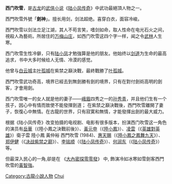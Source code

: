 {{multiple issues|
{{copyedit|time=2019-08-18T11:16:19+00:00}}
{{in-universe|time=2019-08-18T11:16:19+00:00}}
{{unreferenced|time=2019-08-18T11:16:19+00:00}}
}}
'''西门吹雪'''，是[[古龙|古龙]]的[[武侠小说|武侠小说]]《[[陆小凤传奇|陆小凤传奇]]》中武功最絕頂人物之一。

西門吹雪外號「'''劍神'''」。擅长用剑，剑法超绝。喜穿白衣，面容冷峻。

西門吹雪以剑法立足江湖，其人不苟言笑，嗜剑如命，取人性命在电光石火之间，視殺人為藝術。所居住的[[万梅山庄|万梅山庄]]，如西门吹雪这四个字一样，闻之令[[武林|武林]]人生寒。

西门吹雪生性冷僻，只有[[陆小凤|陆小凤]]才勉強算是他的朋友。他始终以[[剑道|剑道]]为生命的最高追求，书中大多时候给人无情、冷漠的感觉。

他曾与[[白云城|白云城]]主[[叶孤城|叶孤城]]在紫禁之巔決戰，最終戰勝了[[叶孤城|叶孤城]]。

西門吹雪武功奇高，境界已經去到無劍勝有劍的境界，只有在對付劍術高明的劍客，才會用劍。

西门吹雪唯一的女人就是他的妻子——[[峨眉山|峨眉]]四秀之一的[[孙秀青|孙秀青]]，并且他们生有一个孩子，因心中有情而致使不能發揮劍道；
在紫禁之巔決戰後，西門吹雪離開了妻子，恢復心中無情。在古龍的世界，只有寂寞和無情，才能發揮出劍的最大威力。

根据《陆小凤传奇》改变拍摄的电视剧、电影有很多版本，扮演西门吹雪这一角色的演员有[[岳華|岳華]]（《陸小鳳之決戰前後》）、[[黃元申|黃元申]]（《[[陸小鳳_(1976年電視劇)|陸小鳳]]》）、[[凌雲_(演員)|凌雲]]（《[[英雄對英雄|英雄對英雄]]》）衛子雲 陸小鳳 黃仲裕 西門吹雪 (1984)、[[惠天賜|惠天賜]]（《[[陸小鳳之鳳舞九天_(1986年電視劇)|陸小鳳之鳳舞九天]]》）、[[郑伊健|郑伊健]]（《[[决战紫禁之巅|决战紫禁之巅]]》）、[[李铭顺|李铭顺]]（《[[陸小鳳之決戰前後_(2000年電視劇)|陆小凤传奇]]》）、[[何润东|何润东]]（《[[陸小鳳傳奇_(電視電影)|陆小凤传奇]]》）等。

但最深入民心的一角,卻是在 《[[大內密探零零發|大內密探零零發]]》 中, 飾演冷如冰寒如雪劍客西門吹雪的[[黃智強|黃智強]]。

{{DEFAULTSORT:Ximen}}
[[Category:古龍小說人物|Category:古龍小說人物]]
[[Category:西門姓|Chui]]
{{文學小作品}}